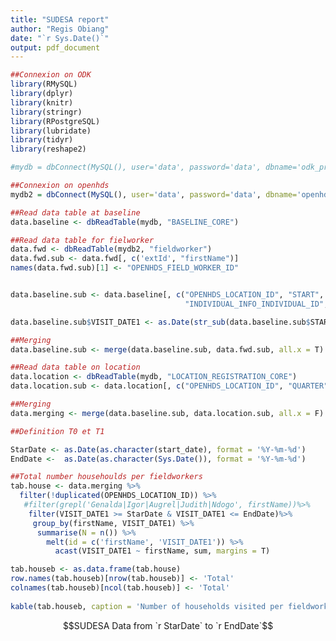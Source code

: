 ```yaml
---
title: "SUDESA report"
author: "Regis Obiang"
date: "`r Sys.Date()`"
output: pdf_document
---
```


```r

##Connexion on ODK
library(RMySQL)
library(dplyr)
library(knitr)
library(stringr)
library(RPostgreSQL)
library(lubridate)
library(tidyr)
library(reshape2)

#mydb = dbConnect(MySQL(), user='data', password='data', dbname='odk_prod', host='192.168.1.62')

##Connexion on openhds
mydb2 = dbConnect(MySQL(), user='data', password='data', dbname='openhds', host='192.168.1.62')

##Read data table at baseline
data.baseline <- dbReadTable(mydb, "BASELINE_CORE")

##Read data table for fielworker
data.fwd <- dbReadTable(mydb2, "fieldworker")
data.fwd.sub <- data.fwd[, c('extId', "firstName")]
names(data.fwd.sub)[1] <- "OPENHDS_FIELD_WORKER_ID"


data.baseline.sub <- data.baseline[, c("OPENHDS_LOCATION_ID", "START", 
                                       "INDIVIDUAL_INFO_INDIVIDUAL_ID", "OPENHDS_FIELD_WORKER_ID")]

data.baseline.sub$VISIT_DATE1 <- as.Date(str_sub(data.baseline.sub$START , 1, 10), format = '%Y-%m-%d')

##Merging 
data.baseline.sub <- merge(data.baseline.sub, data.fwd.sub, all.x = T)

##Read data table on location
data.location <- dbReadTable(mydb, "LOCATION_REGISTRATION_CORE")
data.location.sub <- data.location[, c("OPENHDS_LOCATION_ID", "QUARTER")]

##Merging
data.merging <- merge(data.baseline.sub, data.location.sub, all.x = F)

##Definition T0 et T1

StarDate <- as.Date(as.character(start_date), format = '%Y-%m-%d')
EndDate <-  as.Date(as.character(Sys.Date()), format = '%Y-%m-%d')

##Total number househoulds per fieldworkers
tab.house <- data.merging %>%
  filter(!duplicated(OPENHDS_LOCATION_ID)) %>%
   #filter(grepl('Genalda|Igor|Augrel|Judith|Ndogo', firstName))%>%
    filter(VISIT_DATE1 >= StarDate & VISIT_DATE1 <= EndDate)%>%
     group_by(firstName, VISIT_DATE1) %>%
      summarise(N = n()) %>%
        melt(id = c('firstName', 'VISIT_DATE1')) %>%
          acast(VISIT_DATE1 ~ firstName, sum, margins = T)

tab.houseb <- as.data.frame(tab.house)
row.names(tab.houseb)[nrow(tab.houseb)] <- 'Total'
colnames(tab.houseb)[ncol(tab.houseb)] <- 'Total'
        
kable(tab.houseb, caption = 'Number of households visited per fieldworkers')

```

$$SUDESA Data from `r StarDate` to `r EndDate`$$


